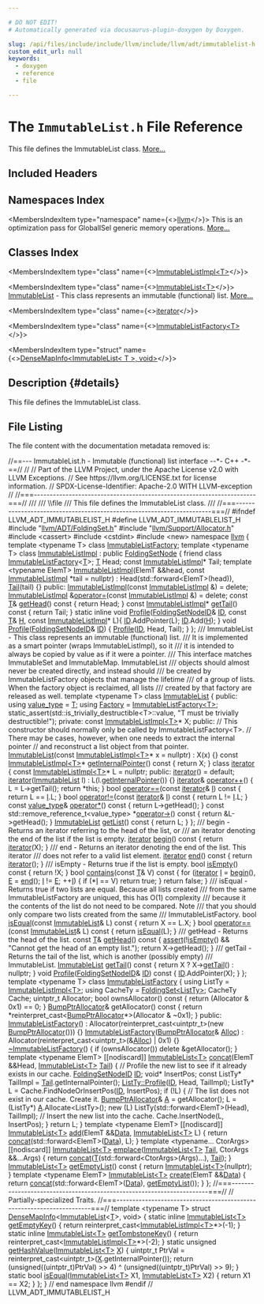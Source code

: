 ```yaml
---

# DO NOT EDIT!
# Automatically generated via docusaurus-plugin-doxygen by Doxygen.

slug: /api/files/include/include/llvm/include/llvm/adt/immutablelist-h
custom_edit_url: null
keywords:
  - doxygen
  - reference
  - file

---
```





# The `ImmutableList.h` File Reference

<DoxygenPage pluginConfig={pluginConfig}>

This file defines the ImmutableList class. <a href="#details">More...</a>

## Included Headers

<IncludesList>
<IncludesListItem
  filePath="llvm/ADT/FoldingSet.h"
  permalink="/docs/api/files/include/include/llvm/include/llvm/adt/foldingset-h"
  isLocal="true" />
<IncludesListItem
  filePath="llvm/Support/Allocator.h"
  permalink="/docs/api/files/include/include/llvm/include/llvm/support/allocator-h"
  isLocal="true" />
<IncludesListItem
  filePath="cassert"
  permalink=""
  isLocal="false" />
<IncludesListItem
  filePath="cstdint"
  permalink=""
  isLocal="false" />
<IncludesListItem
  filePath="new"
  permalink=""
  isLocal="false" />
</IncludesList>

## Namespaces Index

<MembersIndex>

<MembersIndexItem
  type="namespace"
  name={<><a href="/docs/api/namespaces/llvm">llvm</a></>}>
This is an optimization pass for GlobalISel generic memory operations. <a href="/docs/api/namespaces/llvm/#details">More...</a>
</MembersIndexItem>

</MembersIndex>

## Classes Index

<MembersIndex>

<MembersIndexItem
  type="class"
  name={<><a href="/docs/api/classes/llvm/immutablelistimpl">ImmutableListImpl&lt;T&gt;</a></>}>
</MembersIndexItem>

<MembersIndexItem
  type="class"
  name={<><a href="/docs/api/classes/llvm/immutablelist">ImmutableList&lt;T&gt;</a></>}>
<a href="/docs/api/classes/llvm/immutablelist">ImmutableList</a> - This class represents an immutable (functional) list. <a href="/docs/api/classes/llvm/immutablelist/#details">More...</a>
</MembersIndexItem>

<MembersIndexItem
  type="class"
  name={<><a href="/docs/api/classes/llvm/immutablelist/iterator">iterator</a></>}>
</MembersIndexItem>

<MembersIndexItem
  type="class"
  name={<><a href="/docs/api/classes/llvm/immutablelistfactory">ImmutableListFactory&lt;T&gt;</a></>}>
</MembersIndexItem>

<MembersIndexItem
  type="struct"
  name={<><a href="/docs/api/structs/llvm/densemapinfo-08cc656fe1318586894ded11d789b2ec">DenseMapInfo&lt;ImmutableList&lt; T &gt;, void&gt;</a></>}>
</MembersIndexItem>

</MembersIndex>

## Description {#details}

This file defines the ImmutableList class.

## File Listing

The file content with the documentation metadata removed is:

<ProgramListing>

<Link id="l00001" /><CodeLine lineNumber="1" lineLink="/docs/api/classes/llvm/immutablelistimpl/#ace84ddbf580289c28af753d1fab57505"><span class="doxyHighlightComment">//==--- ImmutableList.h - Immutable (functional) list interface --&#42;- C++ -&#42;-==//</span></CodeLine>
<Link id="l00002" /><CodeLine lineNumber="2"><span class="doxyHighlightComment">//</span></CodeLine>
<Link id="l00003" /><CodeLine lineNumber="3"><span class="doxyHighlightComment">// Part of the LLVM Project, under the Apache License v2.0 with LLVM Exceptions.</span></CodeLine>
<Link id="l00004" /><CodeLine lineNumber="4"><span class="doxyHighlightComment">// See https://llvm.org/LICENSE.txt for license information.</span></CodeLine>
<Link id="l00005" /><CodeLine lineNumber="5"><span class="doxyHighlightComment">// SPDX-License-Identifier: Apache-2.0 WITH LLVM-exception</span></CodeLine>
<Link id="l00006" /><CodeLine lineNumber="6"><span class="doxyHighlightComment">//</span></CodeLine>
<Link id="l00007" /><CodeLine lineNumber="7"><span class="doxyHighlightComment">//===----------------------------------------------------------------------===//</span></CodeLine>
<Link id="l00008" /><CodeLine lineNumber="8"><span class="doxyHighlightComment">///</span></CodeLine>
<Link id="l00009" /><CodeLine lineNumber="9"><span class="doxyHighlightComment">/// \\file</span></CodeLine>
<Link id="l00010" /><CodeLine lineNumber="10"><span class="doxyHighlightComment">/// This file defines the ImmutableList class.</span></CodeLine>
<Link id="l00011" /><CodeLine lineNumber="11"><span class="doxyHighlightComment">///</span></CodeLine>
<Link id="l00012" /><CodeLine lineNumber="12"><span class="doxyHighlightComment">//===----------------------------------------------------------------------===//</span></CodeLine>
<Link id="l00013" /><CodeLine lineNumber="13"></CodeLine>
<Link id="l00014" /><CodeLine lineNumber="14"><span class="doxyHighlightPreprocessor">#ifndef LLVM&#95;ADT&#95;IMMUTABLELIST&#95;H</span></CodeLine>
<Link id="l00015" /><CodeLine lineNumber="15"><span class="doxyHighlightPreprocessor">#define LLVM&#95;ADT&#95;IMMUTABLELIST&#95;H</span></CodeLine>
<Link id="l00016" /><CodeLine lineNumber="16"></CodeLine>
<Link id="l00017" /><CodeLine lineNumber="17"><span class="doxyHighlightPreprocessor">#include &quot;<a href="/docs/api/files/include/include/llvm/include/llvm/adt/foldingset-h">llvm/ADT/FoldingSet.h</a>&quot;</span></CodeLine>
<Link id="l00018" /><CodeLine lineNumber="18"><span class="doxyHighlightPreprocessor">#include &quot;<a href="/docs/api/files/include/include/llvm/include/llvm/support/allocator-h">llvm/Support/Allocator.h</a>&quot;</span></CodeLine>
<Link id="l00019" /><CodeLine lineNumber="19"><span class="doxyHighlightPreprocessor">#include &lt;cassert&gt;</span></CodeLine>
<Link id="l00020" /><CodeLine lineNumber="20"><span class="doxyHighlightPreprocessor">#include &lt;cstdint&gt;</span></CodeLine>
<Link id="l00021" /><CodeLine lineNumber="21"><span class="doxyHighlightPreprocessor">#include &lt;new&gt;</span></CodeLine>
<Link id="l00022" /><CodeLine lineNumber="22"></CodeLine>
<Link id="l00023" /><CodeLine lineNumber="23"><span class="doxyHighlightKeyword">namespace </span><span class="doxyHighlight"><a href="/docs/api/namespaces/llvm">llvm</a> &#123;</span></CodeLine>
<Link id="l00024" /><CodeLine lineNumber="24"></CodeLine>
<Link id="l00025" /><CodeLine lineNumber="25"><span class="doxyHighlightKeyword">template</span><span class="doxyHighlight"> &lt;</span><span class="doxyHighlightKeyword">typename</span><span class="doxyHighlight"> T&gt; </span><span class="doxyHighlightKeyword">class </span><span class="doxyHighlight"><a href="/docs/api/classes/llvm/immutablelistfactory">ImmutableListFactory</a>;</span></CodeLine>
<Link id="l00026" /><CodeLine lineNumber="26"></CodeLine>
<Link id="l00027" /><CodeLine lineNumber="27"><span class="doxyHighlightKeyword">template</span><span class="doxyHighlight"> &lt;</span><span class="doxyHighlightKeyword">typename</span><span class="doxyHighlight"> T&gt;</span></CodeLine>
<Link id="l00028" /><CodeLine lineNumber="28" lineLink="/docs/api/classes/llvm/immutablelistimpl"><span class="doxyHighlightKeyword">class </span><span class="doxyHighlight"><a href="/docs/api/classes/llvm/immutablelistimpl/#a2f8d74840da3b4aa1597702c26a3d5ae">ImmutableListImpl</a> : </span><span class="doxyHighlightKeyword">public</span><span class="doxyHighlight"> <a href="/docs/api/namespaces/llvm/#a368e3de8ea854f34bc97c21a64d6a164">FoldingSetNode</a> &#123;</span></CodeLine>
<Link id="l00029" /><CodeLine lineNumber="29"><span class="doxyHighlight">  </span><span class="doxyHighlightKeyword">friend</span><span class="doxyHighlight"> </span><span class="doxyHighlightKeyword">class </span><span class="doxyHighlight"><a href="/docs/api/classes/llvm/immutablelistfactory">ImmutableListFactory</a>&lt;<a href="/docs/api/files/lib/lib/target/lib/target/mips/mips16isellowering-cpp/#a0acb682b8260ab1c60b918599864e2e5">T</a>&gt;;</span></CodeLine>
<Link id="l00030" /><CodeLine lineNumber="30"></CodeLine>
<Link id="l00031" /><CodeLine lineNumber="31"><span class="doxyHighlight">  <a href="/docs/api/files/lib/lib/target/lib/target/mips/mips16isellowering-cpp/#a0acb682b8260ab1c60b918599864e2e5">T</a> Head;</span></CodeLine>
<Link id="l00032" /><CodeLine lineNumber="32"><span class="doxyHighlight">  </span><span class="doxyHighlightKeyword">const</span><span class="doxyHighlight"> <a href="/docs/api/classes/llvm/immutablelistimpl/#a2f8d74840da3b4aa1597702c26a3d5ae">ImmutableListImpl</a>&#42; Tail;</span></CodeLine>
<Link id="l00033" /><CodeLine lineNumber="33"></CodeLine>
<Link id="l00034" /><CodeLine lineNumber="34"><span class="doxyHighlight">  </span><span class="doxyHighlightKeyword">template</span><span class="doxyHighlight"> &lt;</span><span class="doxyHighlightKeyword">typename</span><span class="doxyHighlight"> ElemT&gt;</span></CodeLine>
<Link id="l00035" /><CodeLine lineNumber="35"><span class="doxyHighlight">  <a href="/docs/api/classes/llvm/immutablelistimpl/#a2f8d74840da3b4aa1597702c26a3d5ae">ImmutableListImpl</a>(ElemT &amp;&amp;head, </span><span class="doxyHighlightKeyword">const</span><span class="doxyHighlight"> <a href="/docs/api/classes/llvm/immutablelistimpl/#a2f8d74840da3b4aa1597702c26a3d5ae">ImmutableListImpl</a> &#42;tail = </span><span class="doxyHighlightKeyword">nullptr</span><span class="doxyHighlight">)</span></CodeLine>
<Link id="l00036" /><CodeLine lineNumber="36"><span class="doxyHighlight">    : Head(std::forward&lt;ElemT&gt;(head)), <a href="/docs/api/namespaces/llvm/callingconv/#ac6aa1387c4375260e2468eb5a77fdb4cad6e9c0ff694f0fca0222e79e772b647e">Tail</a>(tail) &#123;&#125;</span></CodeLine>
<Link id="l00037" /><CodeLine lineNumber="37"></CodeLine>
<Link id="l00038" /><CodeLine lineNumber="38"><span class="doxyHighlightKeyword">public</span><span class="doxyHighlight">:</span></CodeLine>
<Link id="l00039" /><CodeLine lineNumber="39" lineLink="/docs/api/classes/llvm/immutablelistimpl/#a2f8d74840da3b4aa1597702c26a3d5ae"><span class="doxyHighlight">  <a href="/docs/api/classes/llvm/immutablelistimpl/#a2f8d74840da3b4aa1597702c26a3d5ae">ImmutableListImpl</a>(</span><span class="doxyHighlightKeyword">const</span><span class="doxyHighlight"> <a href="/docs/api/classes/llvm/immutablelistimpl/#a2f8d74840da3b4aa1597702c26a3d5ae">ImmutableListImpl</a> &amp;) = </span><span class="doxyHighlightKeyword">delete</span><span class="doxyHighlight">;</span></CodeLine>
<Link id="l00040" /><CodeLine lineNumber="40" lineLink="/docs/api/classes/llvm/immutablelistimpl/#a13e633853d42a4bd7dcd888ae1641764"><span class="doxyHighlight">  <a href="/docs/api/classes/llvm/immutablelistimpl/#a2f8d74840da3b4aa1597702c26a3d5ae">ImmutableListImpl</a> &amp;<a href="/docs/api/classes/llvm/immutablelistimpl/#a13e633853d42a4bd7dcd888ae1641764">operator=</a>(</span><span class="doxyHighlightKeyword">const</span><span class="doxyHighlight"> <a href="/docs/api/classes/llvm/immutablelistimpl/#a2f8d74840da3b4aa1597702c26a3d5ae">ImmutableListImpl</a> &amp;) = </span><span class="doxyHighlightKeyword">delete</span><span class="doxyHighlight">;</span></CodeLine>
<Link id="l00041" /><CodeLine lineNumber="41"></CodeLine>
<Link id="l00042" /><CodeLine lineNumber="42" lineLink="/docs/api/classes/llvm/immutablelistimpl/#a2bee0687eb4f0b0243725e7ec2c28087"><span class="doxyHighlight">  </span><span class="doxyHighlightKeyword">const</span><span class="doxyHighlight"> <a href="/docs/api/files/lib/lib/target/lib/target/mips/mips16isellowering-cpp/#a0acb682b8260ab1c60b918599864e2e5">T</a>&amp; <a href="/docs/api/classes/llvm/immutablelistimpl/#a2bee0687eb4f0b0243725e7ec2c28087">getHead</a>()</span><span class="doxyHighlightKeyword"> const </span><span class="doxyHighlight">&#123; </span><span class="doxyHighlightKeywordFlow">return</span><span class="doxyHighlight"> Head; &#125;</span></CodeLine>
<Link id="l00043" /><CodeLine lineNumber="43" lineLink="/docs/api/classes/llvm/immutablelistimpl/#a764207f2adec589a8b5c0f3b936b68c2"><span class="doxyHighlight">  </span><span class="doxyHighlightKeyword">const</span><span class="doxyHighlight"> <a href="/docs/api/classes/llvm/immutablelistimpl/#a2f8d74840da3b4aa1597702c26a3d5ae">ImmutableListImpl</a>&#42; <a href="/docs/api/classes/llvm/immutablelistimpl/#a764207f2adec589a8b5c0f3b936b68c2">getTail</a>()</span><span class="doxyHighlightKeyword"> const </span><span class="doxyHighlight">&#123; </span><span class="doxyHighlightKeywordFlow">return</span><span class="doxyHighlight"> Tail; &#125;</span></CodeLine>
<Link id="l00044" /><CodeLine lineNumber="44"></CodeLine>
<Link id="l00045" /><CodeLine lineNumber="45" lineLink="/docs/api/classes/llvm/immutablelistimpl/#a016760cf085a6358b48793c2fb356a98"><span class="doxyHighlight">  </span><span class="doxyHighlightKeyword">static</span><span class="doxyHighlight"> </span><span class="doxyHighlightKeyword">inline</span><span class="doxyHighlight"> </span><span class="doxyHighlightKeywordType">void</span><span class="doxyHighlight"> <a href="/docs/api/classes/llvm/immutablelistimpl/#a016760cf085a6358b48793c2fb356a98">Profile</a>(<a href="/docs/api/classes/llvm/foldingsetnodeid">FoldingSetNodeID</a>&amp; <a href="/docs/api/namespaces/llvm/callingconv/#abdf8cf606905c10634e831390981b0ed">ID</a>, </span><span class="doxyHighlightKeyword">const</span><span class="doxyHighlight"> <a href="/docs/api/files/lib/lib/target/lib/target/mips/mips16isellowering-cpp/#a0acb682b8260ab1c60b918599864e2e5">T</a>&amp; <a href="/docs/api/files/lib/lib/support/md5-cpp/#ae42219072d798876e6b08e6b78614ff6">H</a>,</span></CodeLine>
<Link id="l00046" /><CodeLine lineNumber="46"><span class="doxyHighlight">                             </span><span class="doxyHighlightKeyword">const</span><span class="doxyHighlight"> <a href="/docs/api/classes/llvm/immutablelistimpl/#a2f8d74840da3b4aa1597702c26a3d5ae">ImmutableListImpl</a>&#42; L)&#123;</span></CodeLine>
<Link id="l00047" /><CodeLine lineNumber="47"><span class="doxyHighlight">    <a href="/docs/api/namespaces/llvm/callingconv/#abdf8cf606905c10634e831390981b0ed">ID</a>.AddPointer(L);</span></CodeLine>
<Link id="l00048" /><CodeLine lineNumber="48"><span class="doxyHighlight">    <a href="/docs/api/namespaces/llvm/callingconv/#abdf8cf606905c10634e831390981b0ed">ID</a>.Add(<a href="/docs/api/files/lib/lib/support/md5-cpp/#ae42219072d798876e6b08e6b78614ff6">H</a>);</span></CodeLine>
<Link id="l00049" /><CodeLine lineNumber="49"><span class="doxyHighlight">  &#125;</span></CodeLine>
<Link id="l00050" /><CodeLine lineNumber="50"></CodeLine>
<Link id="l00051" /><CodeLine lineNumber="51" lineLink="/docs/api/classes/llvm/immutablelistimpl/#ad385db6e07733d3911a9af516084a385"><span class="doxyHighlight">  </span><span class="doxyHighlightKeywordType">void</span><span class="doxyHighlight"> <a href="/docs/api/classes/llvm/immutablelistimpl/#ad385db6e07733d3911a9af516084a385">Profile</a>(<a href="/docs/api/classes/llvm/foldingsetnodeid">FoldingSetNodeID</a>&amp; <a href="/docs/api/namespaces/llvm/callingconv/#abdf8cf606905c10634e831390981b0ed">ID</a>) &#123;</span></CodeLine>
<Link id="l00052" /><CodeLine lineNumber="52"><span class="doxyHighlight">    <a href="/docs/api/files/lib/lib/codegen/mirsampleprofile-cpp/#a009775794ead70aa23c76df46ab4ed8a">Profile</a>(<a href="/docs/api/namespaces/llvm/callingconv/#abdf8cf606905c10634e831390981b0ed">ID</a>, Head, Tail);</span></CodeLine>
<Link id="l00053" /><CodeLine lineNumber="53"><span class="doxyHighlight">  &#125;</span></CodeLine>
<Link id="l00054" /><CodeLine lineNumber="54"><span class="doxyHighlight">&#125;;</span></CodeLine>
<Link id="l00055" /><CodeLine lineNumber="55"></CodeLine>
<Link id="l00056" /><CodeLine lineNumber="56"><span class="doxyHighlightComment">/// ImmutableList - This class represents an immutable (functional) list.</span></CodeLine>
<Link id="l00057" /><CodeLine lineNumber="57"><span class="doxyHighlightComment">///  It is implemented as a smart pointer (wraps ImmutableListImpl), so it</span></CodeLine>
<Link id="l00058" /><CodeLine lineNumber="58"><span class="doxyHighlightComment">///  it is intended to always be copied by value as if it were a pointer.</span></CodeLine>
<Link id="l00059" /><CodeLine lineNumber="59"><span class="doxyHighlightComment">///  This interface matches ImmutableSet and ImmutableMap.  ImmutableList</span></CodeLine>
<Link id="l00060" /><CodeLine lineNumber="60"><span class="doxyHighlightComment">///  objects should almost never be created directly, and instead should</span></CodeLine>
<Link id="l00061" /><CodeLine lineNumber="61"><span class="doxyHighlightComment">///  be created by ImmutableListFactory objects that manage the lifetime</span></CodeLine>
<Link id="l00062" /><CodeLine lineNumber="62"><span class="doxyHighlightComment">///  of a group of lists.  When the factory object is reclaimed, all lists</span></CodeLine>
<Link id="l00063" /><CodeLine lineNumber="63"><span class="doxyHighlightComment">///  created by that factory are released as well.</span></CodeLine>
<Link id="l00064" /><CodeLine lineNumber="64"><span class="doxyHighlightKeyword">template</span><span class="doxyHighlight"> &lt;</span><span class="doxyHighlightKeyword">typename</span><span class="doxyHighlight"> T&gt;</span></CodeLine>
<Link id="l00065" /><CodeLine lineNumber="65" lineLink="/docs/api/classes/llvm/immutablelist"><span class="doxyHighlightKeyword">class </span><span class="doxyHighlight"><a href="/docs/api/classes/llvm/immutablelist/#ad8fb274a09d5d7a4eb4dd20d7f341efd">ImmutableList</a> &#123;</span></CodeLine>
<Link id="l00066" /><CodeLine lineNumber="66"><span class="doxyHighlightKeyword">public</span><span class="doxyHighlight">:</span></CodeLine>
<Link id="l00067" /><CodeLine lineNumber="67" lineLink="/docs/api/classes/llvm/immutablelist/#a5ad39c2229af2aa4ccdf0bde9e5889f5"><span class="doxyHighlight">  </span><span class="doxyHighlightKeyword">using </span><span class="doxyHighlight"><a href="/docs/api/classes/llvm/immutablelist/#a5ad39c2229af2aa4ccdf0bde9e5889f5">value&#95;type</a> = <a href="/docs/api/files/lib/lib/target/lib/target/mips/mips16isellowering-cpp/#a0acb682b8260ab1c60b918599864e2e5">T</a>;</span></CodeLine>
<Link id="l00068" /><CodeLine lineNumber="68" lineLink="/docs/api/classes/llvm/immutablelist/#a0844f2588b9dcf23e9f52eb77764e216"><span class="doxyHighlight">  </span><span class="doxyHighlightKeyword">using </span><span class="doxyHighlight"><a href="/docs/api/classes/llvm/immutablelist/#a0844f2588b9dcf23e9f52eb77764e216">Factory</a> = <a href="/docs/api/classes/llvm/immutablelistfactory">ImmutableListFactory&lt;T&gt;</a>;</span></CodeLine>
<Link id="l00069" /><CodeLine lineNumber="69"></CodeLine>
<Link id="l00070" /><CodeLine lineNumber="70"><span class="doxyHighlight">  </span><span class="doxyHighlightKeyword">static&#95;assert</span><span class="doxyHighlight">(std::is&#95;trivially&#95;destructible&lt;T&gt;::value,</span></CodeLine>
<Link id="l00071" /><CodeLine lineNumber="71"><span class="doxyHighlight">                </span><span class="doxyHighlightStringLiteral">&quot;T must be trivially destructible!&quot;</span><span class="doxyHighlight">);</span></CodeLine>
<Link id="l00072" /><CodeLine lineNumber="72"></CodeLine>
<Link id="l00073" /><CodeLine lineNumber="73"><span class="doxyHighlightKeyword">private</span><span class="doxyHighlight">:</span></CodeLine>
<Link id="l00074" /><CodeLine lineNumber="74"><span class="doxyHighlight">  </span><span class="doxyHighlightKeyword">const</span><span class="doxyHighlight"> <a href="/docs/api/classes/llvm/immutablelistimpl">ImmutableListImpl&lt;T&gt;</a>&#42; X;</span></CodeLine>
<Link id="l00075" /><CodeLine lineNumber="75"></CodeLine>
<Link id="l00076" /><CodeLine lineNumber="76"><span class="doxyHighlightKeyword">public</span><span class="doxyHighlight">:</span></CodeLine>
<Link id="l00077" /><CodeLine lineNumber="77"><span class="doxyHighlight">  </span><span class="doxyHighlightComment">// This constructor should normally only be called by ImmutableListFactory&lt;T&gt;.</span></CodeLine>
<Link id="l00078" /><CodeLine lineNumber="78"><span class="doxyHighlight">  </span><span class="doxyHighlightComment">// There may be cases, however, when one needs to extract the internal pointer</span></CodeLine>
<Link id="l00079" /><CodeLine lineNumber="79"><span class="doxyHighlight">  </span><span class="doxyHighlightComment">// and reconstruct a list object from that pointer.</span></CodeLine>
<Link id="l00080" /><CodeLine lineNumber="80" lineLink="/docs/api/classes/llvm/immutablelist/#ad8fb274a09d5d7a4eb4dd20d7f341efd"><span class="doxyHighlight">  <a href="/docs/api/classes/llvm/immutablelist/#ad8fb274a09d5d7a4eb4dd20d7f341efd">ImmutableList</a>(</span><span class="doxyHighlightKeyword">const</span><span class="doxyHighlight"> <a href="/docs/api/classes/llvm/immutablelistimpl">ImmutableListImpl&lt;T&gt;</a>&#42; x = </span><span class="doxyHighlightKeyword">nullptr</span><span class="doxyHighlight">) : X(x) &#123;&#125;</span></CodeLine>
<Link id="l00081" /><CodeLine lineNumber="81"></CodeLine>
<Link id="l00082" /><CodeLine lineNumber="82" lineLink="/docs/api/classes/llvm/immutablelist/#a4bd89dd84278840dc71ed460951075cc"><span class="doxyHighlight">  </span><span class="doxyHighlightKeyword">const</span><span class="doxyHighlight"> <a href="/docs/api/classes/llvm/immutablelistimpl">ImmutableListImpl&lt;T&gt;</a>&#42; <a href="/docs/api/classes/llvm/immutablelist/#a4bd89dd84278840dc71ed460951075cc">getInternalPointer</a>()</span><span class="doxyHighlightKeyword"> const </span><span class="doxyHighlight">&#123;</span></CodeLine>
<Link id="l00083" /><CodeLine lineNumber="83"><span class="doxyHighlight">    </span><span class="doxyHighlightKeywordFlow">return</span><span class="doxyHighlight"> X;</span></CodeLine>
<Link id="l00084" /><CodeLine lineNumber="84"><span class="doxyHighlight">  &#125;</span></CodeLine>
<Link id="l00085" /><CodeLine lineNumber="85"></CodeLine>
<Link id="l00086" /><CodeLine lineNumber="86" lineLink="/docs/api/classes/llvm/immutablelist/iterator"><span class="doxyHighlight">  </span><span class="doxyHighlightKeyword">class </span><span class="doxyHighlight"><a href="/docs/api/classes/llvm/immutablelist/iterator/#adc53ce1c45a3a9e9c40f0e306a4db325">iterator</a> &#123;</span></CodeLine>
<Link id="l00087" /><CodeLine lineNumber="87"><span class="doxyHighlight">    </span><span class="doxyHighlightKeyword">const</span><span class="doxyHighlight"> <a href="/docs/api/classes/llvm/immutablelistimpl">ImmutableListImpl&lt;T&gt;</a>&#42; L = </span><span class="doxyHighlightKeyword">nullptr</span><span class="doxyHighlight">;</span></CodeLine>
<Link id="l00088" /><CodeLine lineNumber="88"></CodeLine>
<Link id="l00089" /><CodeLine lineNumber="89"><span class="doxyHighlight">  </span><span class="doxyHighlightKeyword">public</span><span class="doxyHighlight">:</span></CodeLine>
<Link id="l00090" /><CodeLine lineNumber="90" lineLink="/docs/api/classes/llvm/immutablelist/iterator/#adc53ce1c45a3a9e9c40f0e306a4db325"><span class="doxyHighlight">    <a href="/docs/api/classes/llvm/immutablelist/iterator/#adc53ce1c45a3a9e9c40f0e306a4db325">iterator</a>() = </span><span class="doxyHighlightKeywordFlow">default</span><span class="doxyHighlight">;</span></CodeLine>
<Link id="l00091" /><CodeLine lineNumber="91" lineLink="/docs/api/classes/llvm/immutablelist/iterator/#a901b56d57323064cca663e7a4539df25"><span class="doxyHighlight">    <a href="/docs/api/classes/llvm/immutablelist/iterator/#a901b56d57323064cca663e7a4539df25">iterator</a>(<a href="/docs/api/classes/llvm/immutablelist/#ad8fb274a09d5d7a4eb4dd20d7f341efd">ImmutableList</a> l) : L(l.<a href="/docs/api/classes/llvm/immutablelist/#a4bd89dd84278840dc71ed460951075cc">getInternalPointer</a>()) &#123;&#125;</span></CodeLine>
<Link id="l00092" /><CodeLine lineNumber="92"></CodeLine>
<Link id="l00093" /><CodeLine lineNumber="93" lineLink="/docs/api/classes/llvm/immutablelist/iterator/#a48f1b0054ed0896d0f6f5d149ffa3e3a"><span class="doxyHighlight">    <a href="/docs/api/classes/llvm/immutablelist/iterator/#adc53ce1c45a3a9e9c40f0e306a4db325">iterator</a>&amp; <a href="/docs/api/classes/llvm/immutablelist/iterator/#a48f1b0054ed0896d0f6f5d149ffa3e3a">operator++</a>() &#123; L = L-&gt;getTail(); </span><span class="doxyHighlightKeywordFlow">return</span><span class="doxyHighlight"> &#42;</span><span class="doxyHighlightKeyword">this</span><span class="doxyHighlight">; &#125;</span></CodeLine>
<Link id="l00094" /><CodeLine lineNumber="94" lineLink="/docs/api/classes/llvm/immutablelist/iterator/#a139efcd592e4b5457b012433f1d1d606"><span class="doxyHighlight">    </span><span class="doxyHighlightKeywordType">bool</span><span class="doxyHighlight"> <a href="/docs/api/classes/llvm/immutablelist/iterator/#a139efcd592e4b5457b012433f1d1d606">operator==</a>(</span><span class="doxyHighlightKeyword">const</span><span class="doxyHighlight"> <a href="/docs/api/classes/llvm/immutablelist/iterator/#adc53ce1c45a3a9e9c40f0e306a4db325">iterator</a>&amp; <a href="/docs/api/files/lib/lib/support/md5-cpp/#ac0eafdc9ee161b71e7af98af736952fd">I</a>)</span><span class="doxyHighlightKeyword"> const </span><span class="doxyHighlight">&#123; </span><span class="doxyHighlightKeywordFlow">return</span><span class="doxyHighlight"> L == <a href="/docs/api/files/lib/lib/support/md5-cpp/#ac0eafdc9ee161b71e7af98af736952fd">I</a>.L; &#125;</span></CodeLine>
<Link id="l00095" /><CodeLine lineNumber="95" lineLink="/docs/api/classes/llvm/immutablelist/iterator/#abbd6fd0a5f2d730ef82ed25b7e5783df"><span class="doxyHighlight">    </span><span class="doxyHighlightKeywordType">bool</span><span class="doxyHighlight"> <a href="/docs/api/classes/llvm/immutablelist/iterator/#abbd6fd0a5f2d730ef82ed25b7e5783df">operator!=</a>(</span><span class="doxyHighlightKeyword">const</span><span class="doxyHighlight"> <a href="/docs/api/classes/llvm/immutablelist/iterator/#adc53ce1c45a3a9e9c40f0e306a4db325">iterator</a>&amp; <a href="/docs/api/files/lib/lib/support/md5-cpp/#ac0eafdc9ee161b71e7af98af736952fd">I</a>)</span><span class="doxyHighlightKeyword"> const </span><span class="doxyHighlight">&#123; </span><span class="doxyHighlightKeywordFlow">return</span><span class="doxyHighlight"> L != <a href="/docs/api/files/lib/lib/support/md5-cpp/#ac0eafdc9ee161b71e7af98af736952fd">I</a>.L; &#125;</span></CodeLine>
<Link id="l00096" /><CodeLine lineNumber="96" lineLink="/docs/api/classes/llvm/immutablelist/iterator/#a8d9612b15060e37051ad14a17ca166a0"><span class="doxyHighlight">    </span><span class="doxyHighlightKeyword">const</span><span class="doxyHighlight"> <a href="/docs/api/classes/llvm/immutablelist/#a5ad39c2229af2aa4ccdf0bde9e5889f5">value&#95;type</a>&amp; <a href="/docs/api/classes/llvm/immutablelist/iterator/#a8d9612b15060e37051ad14a17ca166a0">operator&#42;</a>()</span><span class="doxyHighlightKeyword"> const </span><span class="doxyHighlight">&#123; </span><span class="doxyHighlightKeywordFlow">return</span><span class="doxyHighlight"> L-&gt;getHead(); &#125;</span></CodeLine>
<Link id="l00097" /><CodeLine lineNumber="97" lineLink="/docs/api/classes/llvm/immutablelist/iterator/#a4d20f5999bbe7059502b61f31baa870f"><span class="doxyHighlight">    </span><span class="doxyHighlightKeyword">const</span><span class="doxyHighlight"> std::remove&#95;reference&#95;t&lt;value&#95;type&gt; &#42;<a href="/docs/api/classes/llvm/immutablelist/iterator/#a4d20f5999bbe7059502b61f31baa870f">operator-&gt;</a>()</span><span class="doxyHighlightKeyword"> const </span><span class="doxyHighlight">&#123;</span></CodeLine>
<Link id="l00098" /><CodeLine lineNumber="98"><span class="doxyHighlight">      </span><span class="doxyHighlightKeywordFlow">return</span><span class="doxyHighlight"> &amp;L-&gt;getHead();</span></CodeLine>
<Link id="l00099" /><CodeLine lineNumber="99"><span class="doxyHighlight">    &#125;</span></CodeLine>
<Link id="l00100" /><CodeLine lineNumber="100"></CodeLine>
<Link id="l00101" /><CodeLine lineNumber="101" lineLink="/docs/api/classes/llvm/immutablelist/iterator/#ab5beba8a392aa500eb4a3debd33bfdd9"><span class="doxyHighlight">    <a href="/docs/api/classes/llvm/immutablelist/#ad8fb274a09d5d7a4eb4dd20d7f341efd">ImmutableList</a> <a href="/docs/api/classes/llvm/immutablelist/iterator/#ab5beba8a392aa500eb4a3debd33bfdd9">getList</a>()</span><span class="doxyHighlightKeyword"> const </span><span class="doxyHighlight">&#123; </span><span class="doxyHighlightKeywordFlow">return</span><span class="doxyHighlight"> L; &#125;</span></CodeLine>
<Link id="l00102" /><CodeLine lineNumber="102"><span class="doxyHighlight">  &#125;;</span></CodeLine>
<Link id="l00103" /><CodeLine lineNumber="103"></CodeLine>
<Link id="l00104" /><CodeLine lineNumber="104"><span class="doxyHighlightComment">  /// begin - Returns an iterator referring to the head of the list, or</span></CodeLine>
<Link id="l00105" /><CodeLine lineNumber="105"><span class="doxyHighlightComment">  ///  an iterator denoting the end of the list if the list is empty.</span></CodeLine>
<Link id="l00106" /><CodeLine lineNumber="106" lineLink="/docs/api/classes/llvm/immutablelist/#ae72b83792a66bd3f81552b05cf27e9a8"><span class="doxyHighlight">  <a href="/docs/api/classes/llvm/immutablelist/iterator">iterator</a> <a href="/docs/api/classes/llvm/immutablelist/#ae72b83792a66bd3f81552b05cf27e9a8">begin</a>()</span><span class="doxyHighlightKeyword"> const </span><span class="doxyHighlight">&#123; </span><span class="doxyHighlightKeywordFlow">return</span><span class="doxyHighlight"> <a href="/docs/api/classes/llvm/immutablelist/iterator">iterator</a>(X); &#125;</span></CodeLine>
<Link id="l00107" /><CodeLine lineNumber="107"></CodeLine>
<Link id="l00108" /><CodeLine lineNumber="108"><span class="doxyHighlightComment">  /// end - Returns an iterator denoting the end of the list.  This iterator</span></CodeLine>
<Link id="l00109" /><CodeLine lineNumber="109"><span class="doxyHighlightComment">  ///  does not refer to a valid list element.</span></CodeLine>
<Link id="l00110" /><CodeLine lineNumber="110" lineLink="/docs/api/classes/llvm/immutablelist/#a161b236666dd811cdd9dfddf61eb313f"><span class="doxyHighlight">  <a href="/docs/api/classes/llvm/immutablelist/iterator">iterator</a> <a href="/docs/api/classes/llvm/immutablelist/#a161b236666dd811cdd9dfddf61eb313f">end</a>()</span><span class="doxyHighlightKeyword"> const </span><span class="doxyHighlight">&#123; </span><span class="doxyHighlightKeywordFlow">return</span><span class="doxyHighlight"> <a href="/docs/api/classes/llvm/immutablelist/iterator">iterator</a>(); &#125;</span></CodeLine>
<Link id="l00111" /><CodeLine lineNumber="111"></CodeLine>
<Link id="l00112" /><CodeLine lineNumber="112"><span class="doxyHighlightComment">  /// isEmpty - Returns true if the list is empty.</span></CodeLine>
<Link id="l00113" /><CodeLine lineNumber="113" lineLink="/docs/api/classes/llvm/immutablelist/#a09681e4060f94cbdeed44a4ce7ac77da"><span class="doxyHighlight">  </span><span class="doxyHighlightKeywordType">bool</span><span class="doxyHighlight"> <a href="/docs/api/classes/llvm/immutablelist/#a09681e4060f94cbdeed44a4ce7ac77da">isEmpty</a>()</span><span class="doxyHighlightKeyword"> const </span><span class="doxyHighlight">&#123; </span><span class="doxyHighlightKeywordFlow">return</span><span class="doxyHighlight"> !X; &#125;</span></CodeLine>
<Link id="l00114" /><CodeLine lineNumber="114"></CodeLine>
<Link id="l00115" /><CodeLine lineNumber="115" lineLink="/docs/api/classes/llvm/immutablelist/#a8ced0eed43614e11ec30576892ae5e39"><span class="doxyHighlight">  </span><span class="doxyHighlightKeywordType">bool</span><span class="doxyHighlight"> <a href="/docs/api/classes/llvm/immutablelist/#a8ced0eed43614e11ec30576892ae5e39">contains</a>(</span><span class="doxyHighlightKeyword">const</span><span class="doxyHighlight"> <a href="/docs/api/files/lib/lib/target/lib/target/mips/mips16isellowering-cpp/#a0acb682b8260ab1c60b918599864e2e5">T</a>&amp; V)</span><span class="doxyHighlightKeyword"> const </span><span class="doxyHighlight">&#123;</span></CodeLine>
<Link id="l00116" /><CodeLine lineNumber="116"><span class="doxyHighlight">    </span><span class="doxyHighlightKeywordFlow">for</span><span class="doxyHighlight"> (<a href="/docs/api/classes/llvm/immutablelist/iterator">iterator</a> <a href="/docs/api/files/lib/lib/support/md5-cpp/#ac0eafdc9ee161b71e7af98af736952fd">I</a> = <a href="/docs/api/classes/llvm/immutablelist/#ae72b83792a66bd3f81552b05cf27e9a8">begin</a>(), <a href="/docs/api/files/lib/lib/ir/builtingcs-cpp/#abb2b3a60ccc38a28239e19a1646e0c8a">E</a> = <a href="/docs/api/classes/llvm/immutablelist/#a161b236666dd811cdd9dfddf61eb313f">end</a>(); <a href="/docs/api/files/lib/lib/support/md5-cpp/#ac0eafdc9ee161b71e7af98af736952fd">I</a> != <a href="/docs/api/files/lib/lib/ir/builtingcs-cpp/#abb2b3a60ccc38a28239e19a1646e0c8a">E</a>; ++<a href="/docs/api/files/lib/lib/support/md5-cpp/#ac0eafdc9ee161b71e7af98af736952fd">I</a>) &#123;</span></CodeLine>
<Link id="l00117" /><CodeLine lineNumber="117"><span class="doxyHighlight">      </span><span class="doxyHighlightKeywordFlow">if</span><span class="doxyHighlight"> (&#42;<a href="/docs/api/files/lib/lib/support/md5-cpp/#ac0eafdc9ee161b71e7af98af736952fd">I</a> == V)</span></CodeLine>
<Link id="l00118" /><CodeLine lineNumber="118"><span class="doxyHighlight">        </span><span class="doxyHighlightKeywordFlow">return</span><span class="doxyHighlight"> </span><span class="doxyHighlightKeyword">true</span><span class="doxyHighlight">;</span></CodeLine>
<Link id="l00119" /><CodeLine lineNumber="119"><span class="doxyHighlight">    &#125;</span></CodeLine>
<Link id="l00120" /><CodeLine lineNumber="120"><span class="doxyHighlight">    </span><span class="doxyHighlightKeywordFlow">return</span><span class="doxyHighlight"> </span><span class="doxyHighlightKeyword">false</span><span class="doxyHighlight">;</span></CodeLine>
<Link id="l00121" /><CodeLine lineNumber="121"><span class="doxyHighlight">  &#125;</span></CodeLine>
<Link id="l00122" /><CodeLine lineNumber="122"></CodeLine>
<Link id="l00123" /><CodeLine lineNumber="123"><span class="doxyHighlightComment">  /// isEqual - Returns true if two lists are equal.  Because all lists created</span></CodeLine>
<Link id="l00124" /><CodeLine lineNumber="124"><span class="doxyHighlightComment">  ///  from the same ImmutableListFactory are uniqued, this has O(1) complexity</span></CodeLine>
<Link id="l00125" /><CodeLine lineNumber="125"><span class="doxyHighlightComment">  ///  because it the contents of the list do not need to be compared.  Note</span></CodeLine>
<Link id="l00126" /><CodeLine lineNumber="126"><span class="doxyHighlightComment">  ///  that you should only compare two lists created from the same</span></CodeLine>
<Link id="l00127" /><CodeLine lineNumber="127"><span class="doxyHighlightComment">  ///  ImmutableListFactory.</span></CodeLine>
<Link id="l00128" /><CodeLine lineNumber="128" lineLink="/docs/api/classes/llvm/immutablelist/#aea2ac1ffa2bb0fc519b1e65a21be161f"><span class="doxyHighlight">  </span><span class="doxyHighlightKeywordType">bool</span><span class="doxyHighlight"> <a href="/docs/api/classes/llvm/immutablelist/#aea2ac1ffa2bb0fc519b1e65a21be161f">isEqual</a>(</span><span class="doxyHighlightKeyword">const</span><span class="doxyHighlight"> <a href="/docs/api/classes/llvm/immutablelist/#ad8fb274a09d5d7a4eb4dd20d7f341efd">ImmutableList</a>&amp; L)</span><span class="doxyHighlightKeyword"> const </span><span class="doxyHighlight">&#123; </span><span class="doxyHighlightKeywordFlow">return</span><span class="doxyHighlight"> X == L.X; &#125;</span></CodeLine>
<Link id="l00129" /><CodeLine lineNumber="129"></CodeLine>
<Link id="l00130" /><CodeLine lineNumber="130" lineLink="/docs/api/classes/llvm/immutablelist/#a9572e4ca921e9aafb827d3b187459364"><span class="doxyHighlight">  </span><span class="doxyHighlightKeywordType">bool</span><span class="doxyHighlight"> <a href="/docs/api/classes/llvm/immutablelist/#a9572e4ca921e9aafb827d3b187459364">operator==</a>(</span><span class="doxyHighlightKeyword">const</span><span class="doxyHighlight"> <a href="/docs/api/classes/llvm/immutablelist/#ad8fb274a09d5d7a4eb4dd20d7f341efd">ImmutableList</a>&amp; L)</span><span class="doxyHighlightKeyword"> const </span><span class="doxyHighlight">&#123; </span><span class="doxyHighlightKeywordFlow">return</span><span class="doxyHighlight"> <a href="/docs/api/classes/llvm/immutablelist/#aea2ac1ffa2bb0fc519b1e65a21be161f">isEqual</a>(L); &#125;</span></CodeLine>
<Link id="l00131" /><CodeLine lineNumber="131"></CodeLine>
<Link id="l00132" /><CodeLine lineNumber="132"><span class="doxyHighlightComment">  /// getHead - Returns the head of the list.</span></CodeLine>
<Link id="l00133" /><CodeLine lineNumber="133" lineLink="/docs/api/classes/llvm/immutablelist/#a2d65d9382b0839215fa650c5cf040356"><span class="doxyHighlight">  </span><span class="doxyHighlightKeyword">const</span><span class="doxyHighlight"> <a href="/docs/api/files/lib/lib/target/lib/target/mips/mips16isellowering-cpp/#a0acb682b8260ab1c60b918599864e2e5">T</a>&amp; <a href="/docs/api/classes/llvm/immutablelist/#a2d65d9382b0839215fa650c5cf040356">getHead</a>()</span><span class="doxyHighlightKeyword"> const </span><span class="doxyHighlight">&#123;</span></CodeLine>
<Link id="l00134" /><CodeLine lineNumber="134"><span class="doxyHighlight">    <a href="/docs/api/files/lib/lib/target/lib/target/amdgpu/silowercontrolflow-cpp/#a4868c5d81c5ccc98c47aeab6244346a0">assert</a>(!<a href="/docs/api/classes/llvm/immutablelist/#a09681e4060f94cbdeed44a4ce7ac77da">isEmpty</a>() &amp;&amp; </span><span class="doxyHighlightStringLiteral">&quot;Cannot get the head of an empty list.&quot;</span><span class="doxyHighlight">);</span></CodeLine>
<Link id="l00135" /><CodeLine lineNumber="135"><span class="doxyHighlight">    </span><span class="doxyHighlightKeywordFlow">return</span><span class="doxyHighlight"> X-&gt;getHead();</span></CodeLine>
<Link id="l00136" /><CodeLine lineNumber="136"><span class="doxyHighlight">  &#125;</span></CodeLine>
<Link id="l00137" /><CodeLine lineNumber="137"></CodeLine>
<Link id="l00138" /><CodeLine lineNumber="138"><span class="doxyHighlightComment">  /// getTail - Returns the tail of the list, which is another (possibly empty)</span></CodeLine>
<Link id="l00139" /><CodeLine lineNumber="139"><span class="doxyHighlightComment">  ///  ImmutableList.</span></CodeLine>
<Link id="l00140" /><CodeLine lineNumber="140" lineLink="/docs/api/classes/llvm/immutablelist/#a3227f7bf9fb468587801daae905aa823"><span class="doxyHighlight">  <a href="/docs/api/classes/llvm/immutablelist/#ad8fb274a09d5d7a4eb4dd20d7f341efd">ImmutableList</a> <a href="/docs/api/classes/llvm/immutablelist/#a3227f7bf9fb468587801daae905aa823">getTail</a>()</span><span class="doxyHighlightKeyword"> const </span><span class="doxyHighlight">&#123;</span></CodeLine>
<Link id="l00141" /><CodeLine lineNumber="141"><span class="doxyHighlight">    </span><span class="doxyHighlightKeywordFlow">return</span><span class="doxyHighlight"> X ? X-&gt;<a href="/docs/api/classes/llvm/immutablelist/#a3227f7bf9fb468587801daae905aa823">getTail</a>() : </span><span class="doxyHighlightKeyword">nullptr</span><span class="doxyHighlight">;</span></CodeLine>
<Link id="l00142" /><CodeLine lineNumber="142"><span class="doxyHighlight">  &#125;</span></CodeLine>
<Link id="l00143" /><CodeLine lineNumber="143"></CodeLine>
<Link id="l00144" /><CodeLine lineNumber="144" lineLink="/docs/api/classes/llvm/immutablelist/#a71d1c861933f24432b1a6e59e9bd6382"><span class="doxyHighlight">  </span><span class="doxyHighlightKeywordType">void</span><span class="doxyHighlight"> <a href="/docs/api/classes/llvm/immutablelist/#a71d1c861933f24432b1a6e59e9bd6382">Profile</a>(<a href="/docs/api/classes/llvm/foldingsetnodeid">FoldingSetNodeID</a>&amp; <a href="/docs/api/namespaces/llvm/callingconv/#abdf8cf606905c10634e831390981b0ed">ID</a>)</span><span class="doxyHighlightKeyword"> const </span><span class="doxyHighlight">&#123;</span></CodeLine>
<Link id="l00145" /><CodeLine lineNumber="145"><span class="doxyHighlight">    <a href="/docs/api/namespaces/llvm/callingconv/#abdf8cf606905c10634e831390981b0ed">ID</a>.AddPointer(X);</span></CodeLine>
<Link id="l00146" /><CodeLine lineNumber="146"><span class="doxyHighlight">  &#125;</span></CodeLine>
<Link id="l00147" /><CodeLine lineNumber="147"><span class="doxyHighlight">&#125;;</span></CodeLine>
<Link id="l00148" /><CodeLine lineNumber="148"></CodeLine>
<Link id="l00149" /><CodeLine lineNumber="149"><span class="doxyHighlightKeyword">template</span><span class="doxyHighlight"> &lt;</span><span class="doxyHighlightKeyword">typename</span><span class="doxyHighlight"> T&gt;</span></CodeLine>
<Link id="l00150" /><CodeLine lineNumber="150" lineLink="/docs/api/classes/llvm/immutablelistfactory"><span class="doxyHighlightKeyword">class </span><span class="doxyHighlight"><a href="/docs/api/classes/llvm/immutablelistfactory/#afe2290d3938c92cc5a218e1187d0a97d">ImmutableListFactory</a> &#123;</span></CodeLine>
<Link id="l00151" /><CodeLine lineNumber="151"><span class="doxyHighlight">  </span><span class="doxyHighlightKeyword">using </span><span class="doxyHighlight">ListTy = <a href="/docs/api/classes/llvm/immutablelistimpl">ImmutableListImpl&lt;T&gt;</a>;</span></CodeLine>
<Link id="l00152" /><CodeLine lineNumber="152"><span class="doxyHighlight">  </span><span class="doxyHighlightKeyword">using </span><span class="doxyHighlight">CacheTy = <a href="/docs/api/classes/llvm/foldingset">FoldingSet&lt;ListTy&gt;</a>;</span></CodeLine>
<Link id="l00153" /><CodeLine lineNumber="153"></CodeLine>
<Link id="l00154" /><CodeLine lineNumber="154"><span class="doxyHighlight">  CacheTy Cache;</span></CodeLine>
<Link id="l00155" /><CodeLine lineNumber="155"><span class="doxyHighlight">  uintptr&#95;t Allocator;</span></CodeLine>
<Link id="l00156" /><CodeLine lineNumber="156"></CodeLine>
<Link id="l00157" /><CodeLine lineNumber="157"><span class="doxyHighlight">  </span><span class="doxyHighlightKeywordType">bool</span><span class="doxyHighlight"> ownsAllocator()</span><span class="doxyHighlightKeyword"> const </span><span class="doxyHighlight">&#123;</span></CodeLine>
<Link id="l00158" /><CodeLine lineNumber="158"><span class="doxyHighlight">    </span><span class="doxyHighlightKeywordFlow">return</span><span class="doxyHighlight"> (Allocator &amp; 0x1) == 0;</span></CodeLine>
<Link id="l00159" /><CodeLine lineNumber="159"><span class="doxyHighlight">  &#125;</span></CodeLine>
<Link id="l00160" /><CodeLine lineNumber="160"></CodeLine>
<Link id="l00161" /><CodeLine lineNumber="161"><span class="doxyHighlight">  <a href="/docs/api/namespaces/llvm/#a8e612822d4ba7bb36c9c79582a567108">BumpPtrAllocator</a>&amp; getAllocator()</span><span class="doxyHighlightKeyword"> const </span><span class="doxyHighlight">&#123;</span></CodeLine>
<Link id="l00162" /><CodeLine lineNumber="162"><span class="doxyHighlight">    </span><span class="doxyHighlightKeywordFlow">return</span><span class="doxyHighlight"> &#42;</span><span class="doxyHighlightKeyword">reinterpret&#95;cast&lt;</span><span class="doxyHighlight"><a href="/docs/api/namespaces/llvm/#a8e612822d4ba7bb36c9c79582a567108">BumpPtrAllocator</a>&#42;</span><span class="doxyHighlightKeyword">&gt;</span><span class="doxyHighlight">(Allocator &amp; ~0x1);</span></CodeLine>
<Link id="l00163" /><CodeLine lineNumber="163"><span class="doxyHighlight">  &#125;</span></CodeLine>
<Link id="l00164" /><CodeLine lineNumber="164"></CodeLine>
<Link id="l00165" /><CodeLine lineNumber="165"><span class="doxyHighlightKeyword">public</span><span class="doxyHighlight">:</span></CodeLine>
<Link id="l00166" /><CodeLine lineNumber="166" lineLink="/docs/api/classes/llvm/immutablelistfactory/#afe2290d3938c92cc5a218e1187d0a97d"><span class="doxyHighlight">  <a href="/docs/api/classes/llvm/immutablelistfactory/#afe2290d3938c92cc5a218e1187d0a97d">ImmutableListFactory</a>()</span></CodeLine>
<Link id="l00167" /><CodeLine lineNumber="167"><span class="doxyHighlight">    : Allocator(reinterpret&#95;cast&lt;uintptr&#95;t&gt;(new <a href="/docs/api/namespaces/llvm/#a8e612822d4ba7bb36c9c79582a567108">BumpPtrAllocator</a>())) &#123;&#125;</span></CodeLine>
<Link id="l00168" /><CodeLine lineNumber="168"></CodeLine>
<Link id="l00169" /><CodeLine lineNumber="169" lineLink="/docs/api/classes/llvm/immutablelistfactory/#a12ef2e4eeed20ca733552c0f9df277ed"><span class="doxyHighlight">  <a href="/docs/api/classes/llvm/immutablelistfactory/#a12ef2e4eeed20ca733552c0f9df277ed">ImmutableListFactory</a>(<a href="/docs/api/namespaces/llvm/#a8e612822d4ba7bb36c9c79582a567108">BumpPtrAllocator</a>&amp; <a href="/docs/api/namespaces/llvm/#a264176188c0aadccd3ca5b6929b5a2e1aea571dc00aef155a16d4e7e1861e1682">Alloc</a>)</span></CodeLine>
<Link id="l00170" /><CodeLine lineNumber="170"><span class="doxyHighlight">  : Allocator(reinterpret&#95;cast&lt;uintptr&#95;t&gt;(&amp;<a href="/docs/api/namespaces/llvm/#a264176188c0aadccd3ca5b6929b5a2e1aea571dc00aef155a16d4e7e1861e1682">Alloc</a>) | 0x1) &#123;&#125;</span></CodeLine>
<Link id="l00171" /><CodeLine lineNumber="171"></CodeLine>
<Link id="l00172" /><CodeLine lineNumber="172" lineLink="/docs/api/classes/llvm/immutablelistfactory/#a1ddea2bcf6a5714c86f1bfefd5b06466"><span class="doxyHighlight">  <a href="/docs/api/classes/llvm/immutablelistfactory/#a1ddea2bcf6a5714c86f1bfefd5b06466">~ImmutableListFactory</a>() &#123;</span></CodeLine>
<Link id="l00173" /><CodeLine lineNumber="173"><span class="doxyHighlight">    </span><span class="doxyHighlightKeywordFlow">if</span><span class="doxyHighlight"> (ownsAllocator()) </span><span class="doxyHighlightKeyword">delete</span><span class="doxyHighlight"> &amp;getAllocator();</span></CodeLine>
<Link id="l00174" /><CodeLine lineNumber="174"><span class="doxyHighlight">  &#125;</span></CodeLine>
<Link id="l00175" /><CodeLine lineNumber="175"></CodeLine>
<Link id="l00176" /><CodeLine lineNumber="176"><span class="doxyHighlight">  </span><span class="doxyHighlightKeyword">template</span><span class="doxyHighlight"> &lt;</span><span class="doxyHighlightKeyword">typename</span><span class="doxyHighlight"> ElemT&gt;</span></CodeLine>
<Link id="l00177" /><CodeLine lineNumber="177" lineLink="/docs/api/classes/llvm/immutablelistfactory/#ac6c859920b62f4e1752b6c20e6f1f5ef"><span class="doxyHighlight">  &#91;&#91;nodiscard&#93;&#93; <a href="/docs/api/classes/llvm/immutablelist">ImmutableList&lt;T&gt;</a> <a href="/docs/api/classes/llvm/immutablelistfactory/#ac6c859920b62f4e1752b6c20e6f1f5ef">concat</a>(ElemT &amp;&amp;Head, <a href="/docs/api/classes/llvm/immutablelist">ImmutableList&lt;T&gt;</a> <a href="/docs/api/namespaces/llvm/callingconv/#ac6aa1387c4375260e2468eb5a77fdb4cad6e9c0ff694f0fca0222e79e772b647e">Tail</a>) &#123;</span></CodeLine>
<Link id="l00178" /><CodeLine lineNumber="178"><span class="doxyHighlight">    </span><span class="doxyHighlightComment">// Profile the new list to see if it already exists in our cache.</span></CodeLine>
<Link id="l00179" /><CodeLine lineNumber="179"><span class="doxyHighlight">    <a href="/docs/api/classes/llvm/foldingsetnodeid">FoldingSetNodeID</a> <a href="/docs/api/namespaces/llvm/callingconv/#abdf8cf606905c10634e831390981b0ed">ID</a>;</span></CodeLine>
<Link id="l00180" /><CodeLine lineNumber="180"><span class="doxyHighlight">    </span><span class="doxyHighlightKeywordType">void</span><span class="doxyHighlight">&#42; InsertPos;</span></CodeLine>
<Link id="l00181" /><CodeLine lineNumber="181"></CodeLine>
<Link id="l00182" /><CodeLine lineNumber="182"><span class="doxyHighlight">    </span><span class="doxyHighlightKeyword">const</span><span class="doxyHighlight"> ListTy&#42; TailImpl = <a href="/docs/api/namespaces/llvm/callingconv/#ac6aa1387c4375260e2468eb5a77fdb4cad6e9c0ff694f0fca0222e79e772b647e">Tail</a>.getInternalPointer();</span></CodeLine>
<Link id="l00183" /><CodeLine lineNumber="183"><span class="doxyHighlight">    <a href="/docs/api/classes/llvm/immutablelistimpl/#a016760cf085a6358b48793c2fb356a98">ListTy::Profile</a>(<a href="/docs/api/namespaces/llvm/callingconv/#abdf8cf606905c10634e831390981b0ed">ID</a>, Head, TailImpl);</span></CodeLine>
<Link id="l00184" /><CodeLine lineNumber="184"><span class="doxyHighlight">    ListTy&#42; L = Cache.FindNodeOrInsertPos(<a href="/docs/api/namespaces/llvm/callingconv/#abdf8cf606905c10634e831390981b0ed">ID</a>, InsertPos);</span></CodeLine>
<Link id="l00185" /><CodeLine lineNumber="185"></CodeLine>
<Link id="l00186" /><CodeLine lineNumber="186"><span class="doxyHighlight">    </span><span class="doxyHighlightKeywordFlow">if</span><span class="doxyHighlight"> (!L) &#123;</span></CodeLine>
<Link id="l00187" /><CodeLine lineNumber="187"><span class="doxyHighlight">      </span><span class="doxyHighlightComment">// The list does not exist in our cache.  Create it.</span></CodeLine>
<Link id="l00188" /><CodeLine lineNumber="188"><span class="doxyHighlight">      <a href="/docs/api/namespaces/llvm/#a8e612822d4ba7bb36c9c79582a567108">BumpPtrAllocator</a>&amp; <a href="/docs/api/files/lib/lib/ir/builtingcs-cpp/#a2e38c85003a042421cde1647632d0b72">A</a> = getAllocator();</span></CodeLine>
<Link id="l00189" /><CodeLine lineNumber="189"><span class="doxyHighlight">      L = (ListTy&#42;) <a href="/docs/api/files/lib/lib/ir/builtingcs-cpp/#a2e38c85003a042421cde1647632d0b72">A</a>.Allocate&lt;ListTy&gt;();</span></CodeLine>
<Link id="l00190" /><CodeLine lineNumber="190"><span class="doxyHighlight">      </span><span class="doxyHighlightKeyword">new</span><span class="doxyHighlight"> (L) ListTy(std::forward&lt;ElemT&gt;(Head), TailImpl);</span></CodeLine>
<Link id="l00191" /><CodeLine lineNumber="191"></CodeLine>
<Link id="l00192" /><CodeLine lineNumber="192"><span class="doxyHighlight">      </span><span class="doxyHighlightComment">// Insert the new list into the cache.</span></CodeLine>
<Link id="l00193" /><CodeLine lineNumber="193"><span class="doxyHighlight">      Cache.InsertNode(L, InsertPos);</span></CodeLine>
<Link id="l00194" /><CodeLine lineNumber="194"><span class="doxyHighlight">    &#125;</span></CodeLine>
<Link id="l00195" /><CodeLine lineNumber="195"></CodeLine>
<Link id="l00196" /><CodeLine lineNumber="196"><span class="doxyHighlight">    </span><span class="doxyHighlightKeywordFlow">return</span><span class="doxyHighlight"> L;</span></CodeLine>
<Link id="l00197" /><CodeLine lineNumber="197"><span class="doxyHighlight">  &#125;</span></CodeLine>
<Link id="l00198" /><CodeLine lineNumber="198"></CodeLine>
<Link id="l00199" /><CodeLine lineNumber="199"><span class="doxyHighlight">  </span><span class="doxyHighlightKeyword">template</span><span class="doxyHighlight"> &lt;</span><span class="doxyHighlightKeyword">typename</span><span class="doxyHighlight"> ElemT&gt;</span></CodeLine>
<Link id="l00200" /><CodeLine lineNumber="200" lineLink="/docs/api/classes/llvm/immutablelistfactory/#a301e681a24fab2750b8d3d6070f1f5bd"><span class="doxyHighlight">  &#91;&#91;nodiscard&#93;&#93; <a href="/docs/api/classes/llvm/immutablelist">ImmutableList&lt;T&gt;</a> <a href="/docs/api/classes/llvm/immutablelistfactory/#a301e681a24fab2750b8d3d6070f1f5bd">add</a>(ElemT &amp;&amp;<a href="/docs/api/namespaces/llvm/#aa20539e89704d20b98b97e9c3feac934">Data</a>, <a href="/docs/api/classes/llvm/immutablelist">ImmutableList&lt;T&gt;</a> L) &#123;</span></CodeLine>
<Link id="l00201" /><CodeLine lineNumber="201"><span class="doxyHighlight">    </span><span class="doxyHighlightKeywordFlow">return</span><span class="doxyHighlight"> <a href="/docs/api/classes/llvm/immutablelistfactory/#ac6c859920b62f4e1752b6c20e6f1f5ef">concat</a>(std::forward&lt;ElemT&gt;(<a href="/docs/api/namespaces/llvm/#aa20539e89704d20b98b97e9c3feac934">Data</a>), L);</span></CodeLine>
<Link id="l00202" /><CodeLine lineNumber="202"><span class="doxyHighlight">  &#125;</span></CodeLine>
<Link id="l00203" /><CodeLine lineNumber="203"></CodeLine>
<Link id="l00204" /><CodeLine lineNumber="204"><span class="doxyHighlight">  </span><span class="doxyHighlightKeyword">template</span><span class="doxyHighlight"> &lt;</span><span class="doxyHighlightKeyword">typename</span><span class="doxyHighlight">... CtorArgs&gt;</span></CodeLine>
<Link id="l00205" /><CodeLine lineNumber="205" lineLink="/docs/api/classes/llvm/immutablelistfactory/#af3300b82ffc6de0cf48ccf0ec2c3e624"><span class="doxyHighlight">  &#91;&#91;nodiscard&#93;&#93; <a href="/docs/api/classes/llvm/immutablelist">ImmutableList&lt;T&gt;</a> <a href="/docs/api/classes/llvm/immutablelistfactory/#af3300b82ffc6de0cf48ccf0ec2c3e624">emplace</a>(<a href="/docs/api/classes/llvm/immutablelist">ImmutableList&lt;T&gt;</a> <a href="/docs/api/namespaces/llvm/callingconv/#ac6aa1387c4375260e2468eb5a77fdb4cad6e9c0ff694f0fca0222e79e772b647e">Tail</a>,</span></CodeLine>
<Link id="l00206" /><CodeLine lineNumber="206"><span class="doxyHighlight">                                         CtorArgs &amp;&amp;...Args) &#123;</span></CodeLine>
<Link id="l00207" /><CodeLine lineNumber="207"><span class="doxyHighlight">    </span><span class="doxyHighlightKeywordFlow">return</span><span class="doxyHighlight"> <a href="/docs/api/classes/llvm/immutablelistfactory/#ac6c859920b62f4e1752b6c20e6f1f5ef">concat</a>(<a href="/docs/api/files/lib/lib/target/lib/target/mips/mips16isellowering-cpp/#a0acb682b8260ab1c60b918599864e2e5">T</a>(std::forward&lt;CtorArgs&gt;(Args)...), <a href="/docs/api/namespaces/llvm/callingconv/#ac6aa1387c4375260e2468eb5a77fdb4cad6e9c0ff694f0fca0222e79e772b647e">Tail</a>);</span></CodeLine>
<Link id="l00208" /><CodeLine lineNumber="208"><span class="doxyHighlight">  &#125;</span></CodeLine>
<Link id="l00209" /><CodeLine lineNumber="209"></CodeLine>
<Link id="l00210" /><CodeLine lineNumber="210" lineLink="/docs/api/classes/llvm/immutablelistfactory/#a45ecf5fb70591f2b96ee3341bedce180"><span class="doxyHighlight">  <a href="/docs/api/classes/llvm/immutablelist">ImmutableList&lt;T&gt;</a> <a href="/docs/api/classes/llvm/immutablelistfactory/#a45ecf5fb70591f2b96ee3341bedce180">getEmptyList</a>()</span><span class="doxyHighlightKeyword"> const </span><span class="doxyHighlight">&#123;</span></CodeLine>
<Link id="l00211" /><CodeLine lineNumber="211"><span class="doxyHighlight">    </span><span class="doxyHighlightKeywordFlow">return</span><span class="doxyHighlight"> <a href="/docs/api/classes/llvm/immutablelist">ImmutableList&lt;T&gt;</a>(</span><span class="doxyHighlightKeyword">nullptr</span><span class="doxyHighlight">);</span></CodeLine>
<Link id="l00212" /><CodeLine lineNumber="212"><span class="doxyHighlight">  &#125;</span></CodeLine>
<Link id="l00213" /><CodeLine lineNumber="213"></CodeLine>
<Link id="l00214" /><CodeLine lineNumber="214"><span class="doxyHighlight">  </span><span class="doxyHighlightKeyword">template</span><span class="doxyHighlight"> &lt;</span><span class="doxyHighlightKeyword">typename</span><span class="doxyHighlight"> ElemT&gt;</span></CodeLine>
<Link id="l00215" /><CodeLine lineNumber="215" lineLink="/docs/api/classes/llvm/immutablelistfactory/#a2a1d510ec13331863dc2d97562488e85"><span class="doxyHighlight">  <a href="/docs/api/classes/llvm/immutablelist">ImmutableList&lt;T&gt;</a> <a href="/docs/api/classes/llvm/immutablelistfactory/#a2a1d510ec13331863dc2d97562488e85">create</a>(ElemT &amp;&amp;<a href="/docs/api/namespaces/llvm/#aa20539e89704d20b98b97e9c3feac934">Data</a>) &#123;</span></CodeLine>
<Link id="l00216" /><CodeLine lineNumber="216"><span class="doxyHighlight">    </span><span class="doxyHighlightKeywordFlow">return</span><span class="doxyHighlight"> <a href="/docs/api/classes/llvm/immutablelistfactory/#ac6c859920b62f4e1752b6c20e6f1f5ef">concat</a>(std::forward&lt;ElemT&gt;(<a href="/docs/api/namespaces/llvm/#aa20539e89704d20b98b97e9c3feac934">Data</a>), <a href="/docs/api/classes/llvm/immutablelistfactory/#a45ecf5fb70591f2b96ee3341bedce180">getEmptyList</a>());</span></CodeLine>
<Link id="l00217" /><CodeLine lineNumber="217"><span class="doxyHighlight">  &#125;</span></CodeLine>
<Link id="l00218" /><CodeLine lineNumber="218"><span class="doxyHighlight">&#125;;</span></CodeLine>
<Link id="l00219" /><CodeLine lineNumber="219"></CodeLine>
<Link id="l00220" /><CodeLine lineNumber="220"><span class="doxyHighlightComment">//===----------------------------------------------------------------------===//</span></CodeLine>
<Link id="l00221" /><CodeLine lineNumber="221"><span class="doxyHighlightComment">// Partially-specialized Traits.</span></CodeLine>
<Link id="l00222" /><CodeLine lineNumber="222"><span class="doxyHighlightComment">//===----------------------------------------------------------------------===//</span></CodeLine>
<Link id="l00223" /><CodeLine lineNumber="223"></CodeLine>
<Link id="l00224" /><CodeLine lineNumber="224" lineLink="/docs/api/structs/llvm/densemapinfo-08cc656fe1318586894ded11d789b2ec"><span class="doxyHighlightKeyword">template</span><span class="doxyHighlight"> &lt;</span><span class="doxyHighlightKeyword">typename</span><span class="doxyHighlight"> T&gt; </span><span class="doxyHighlightKeyword">struct </span><span class="doxyHighlight"><a href="/docs/api/structs/llvm/densemapinfo">DenseMapInfo</a>&lt;<a href="/docs/api/classes/llvm/immutablelist">ImmutableList</a>&lt;<a href="/docs/api/files/lib/lib/target/lib/target/mips/mips16isellowering-cpp/#a0acb682b8260ab1c60b918599864e2e5">T</a>&gt;, void&gt; &#123;</span></CodeLine>
<Link id="l00225" /><CodeLine lineNumber="225" lineLink="/docs/api/structs/llvm/densemapinfo-08cc656fe1318586894ded11d789b2ec/#aa1ead70b5f069abf64084a910d77fedf"><span class="doxyHighlight">  </span><span class="doxyHighlightKeyword">static</span><span class="doxyHighlight"> </span><span class="doxyHighlightKeyword">inline</span><span class="doxyHighlight"> <a href="/docs/api/classes/llvm/immutablelist">ImmutableList&lt;T&gt;</a> <a href="/docs/api/structs/llvm/densemapinfo-08cc656fe1318586894ded11d789b2ec/#aa1ead70b5f069abf64084a910d77fedf">getEmptyKey</a>() &#123;</span></CodeLine>
<Link id="l00226" /><CodeLine lineNumber="226"><span class="doxyHighlight">    </span><span class="doxyHighlightKeywordFlow">return</span><span class="doxyHighlight"> </span><span class="doxyHighlightKeyword">reinterpret&#95;cast&lt;</span><span class="doxyHighlight"><a href="/docs/api/classes/llvm/immutablelistimpl">ImmutableListImpl&lt;T&gt;</a>&#42;</span><span class="doxyHighlightKeyword">&gt;</span><span class="doxyHighlight">(-1);</span></CodeLine>
<Link id="l00227" /><CodeLine lineNumber="227"><span class="doxyHighlight">  &#125;</span></CodeLine>
<Link id="l00228" /><CodeLine lineNumber="228"></CodeLine>
<Link id="l00229" /><CodeLine lineNumber="229" lineLink="/docs/api/structs/llvm/densemapinfo-08cc656fe1318586894ded11d789b2ec/#a283e9a6b5ca60eff470ad56ec29aace2"><span class="doxyHighlight">  </span><span class="doxyHighlightKeyword">static</span><span class="doxyHighlight"> </span><span class="doxyHighlightKeyword">inline</span><span class="doxyHighlight"> <a href="/docs/api/classes/llvm/immutablelist">ImmutableList&lt;T&gt;</a> <a href="/docs/api/structs/llvm/densemapinfo-08cc656fe1318586894ded11d789b2ec/#a283e9a6b5ca60eff470ad56ec29aace2">getTombstoneKey</a>() &#123;</span></CodeLine>
<Link id="l00230" /><CodeLine lineNumber="230"><span class="doxyHighlight">    </span><span class="doxyHighlightKeywordFlow">return</span><span class="doxyHighlight"> </span><span class="doxyHighlightKeyword">reinterpret&#95;cast&lt;</span><span class="doxyHighlight"><a href="/docs/api/classes/llvm/immutablelistimpl">ImmutableListImpl&lt;T&gt;</a>&#42;</span><span class="doxyHighlightKeyword">&gt;</span><span class="doxyHighlight">(-2);</span></CodeLine>
<Link id="l00231" /><CodeLine lineNumber="231"><span class="doxyHighlight">  &#125;</span></CodeLine>
<Link id="l00232" /><CodeLine lineNumber="232"></CodeLine>
<Link id="l00233" /><CodeLine lineNumber="233" lineLink="/docs/api/structs/llvm/densemapinfo-08cc656fe1318586894ded11d789b2ec/#a1c1623773fa2fc96f974d54635de2761"><span class="doxyHighlight">  </span><span class="doxyHighlightKeyword">static</span><span class="doxyHighlight"> </span><span class="doxyHighlightKeywordType">unsigned</span><span class="doxyHighlight"> <a href="/docs/api/structs/llvm/densemapinfo-08cc656fe1318586894ded11d789b2ec/#a1c1623773fa2fc96f974d54635de2761">getHashValue</a>(<a href="/docs/api/classes/llvm/immutablelist">ImmutableList&lt;T&gt;</a> <a href="/docs/api/files/lib/lib/tablegen/tablegenbackendskeleton-cpp/#ab60f28d7a141ac46ccc200176a1bca8b">X</a>) &#123;</span></CodeLine>
<Link id="l00234" /><CodeLine lineNumber="234"><span class="doxyHighlight">    uintptr&#95;t PtrVal = </span><span class="doxyHighlightKeyword">reinterpret&#95;cast&lt;</span><span class="doxyHighlight">uintptr&#95;t</span><span class="doxyHighlightKeyword">&gt;</span><span class="doxyHighlight">(<a href="/docs/api/files/lib/lib/tablegen/tablegenbackendskeleton-cpp/#ab60f28d7a141ac46ccc200176a1bca8b">X</a>.getInternalPointer());</span></CodeLine>
<Link id="l00235" /><CodeLine lineNumber="235"><span class="doxyHighlight">    </span><span class="doxyHighlightKeywordFlow">return</span><span class="doxyHighlight"> (</span><span class="doxyHighlightKeywordType">unsigned</span><span class="doxyHighlight">((uintptr&#95;t)PtrVal) &gt;&gt; 4) ^</span></CodeLine>
<Link id="l00236" /><CodeLine lineNumber="236"><span class="doxyHighlight">           (unsigned((uintptr&#95;t)PtrVal) &gt;&gt; 9);</span></CodeLine>
<Link id="l00237" /><CodeLine lineNumber="237"><span class="doxyHighlight">  &#125;</span></CodeLine>
<Link id="l00238" /><CodeLine lineNumber="238"></CodeLine>
<Link id="l00239" /><CodeLine lineNumber="239" lineLink="/docs/api/structs/llvm/densemapinfo-08cc656fe1318586894ded11d789b2ec/#a1fcbf8bcde90f46a5b25048a90d4f75e"><span class="doxyHighlight">  </span><span class="doxyHighlightKeyword">static</span><span class="doxyHighlight"> </span><span class="doxyHighlightKeywordType">bool</span><span class="doxyHighlight"> <a href="/docs/api/structs/llvm/densemapinfo-08cc656fe1318586894ded11d789b2ec/#a1fcbf8bcde90f46a5b25048a90d4f75e">isEqual</a>(<a href="/docs/api/classes/llvm/immutablelist">ImmutableList&lt;T&gt;</a> X1, <a href="/docs/api/classes/llvm/immutablelist">ImmutableList&lt;T&gt;</a> X2) &#123;</span></CodeLine>
<Link id="l00240" /><CodeLine lineNumber="240"><span class="doxyHighlight">    </span><span class="doxyHighlightKeywordFlow">return</span><span class="doxyHighlight"> X1 == X2;</span></CodeLine>
<Link id="l00241" /><CodeLine lineNumber="241"><span class="doxyHighlight">  &#125;</span></CodeLine>
<Link id="l00242" /><CodeLine lineNumber="242"><span class="doxyHighlight">&#125;;</span></CodeLine>
<Link id="l00243" /><CodeLine lineNumber="243"></CodeLine>
<Link id="l00244" /><CodeLine lineNumber="244"><span class="doxyHighlight">&#125; </span><span class="doxyHighlightComment">// end namespace llvm</span></CodeLine>
<Link id="l00245" /><CodeLine lineNumber="245"></CodeLine>
<Link id="l00246" /><CodeLine lineNumber="246"><span class="doxyHighlightPreprocessor">#endif </span><span class="doxyHighlightComment">// LLVM&#95;ADT&#95;IMMUTABLELIST&#95;H</span></CodeLine>

</ProgramListing>


</DoxygenPage>
